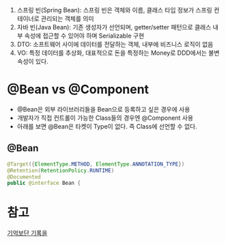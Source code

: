 1. 스프링 빈(Spring Bean): 스프링 빈은 객체와 이름, 클래스 타입 정보가 스프링 컨테이너로 관리되는 객체를 의미
2. 자바 빈(Java Bean): 기존 생성자가 선언되며, getter/setter 패턴으로 클래스 내부 속성에 접근할 수 있어야 하며 Serializable 구현
3. DTO: 소프트웨어 사이에 데이터를 전달하는 객체, 내부에 비즈니스 로직이 없음
4. VO: 특정 데이터를 추상화, 대표적으로 돈을 특정하는 Money로 DDD에서는 불변 속성이 있다.

# @Bean vs @Component
- @Bean은 외부 라이브러리들을 Bean으로 등록하고 싶은 경우에 사용
- 개발자가 직접 컨트롤이 가능한 Class들의 경우엔 @Component 사용
- 아래를 보면 @Bean은 타켓이 Type이 없다. 즉 Class에 선언할 수 없다.

## @Bean
```java
@Target({ElementType.METHOD, ElementType.ANNOTATION_TYPE})
@Retention(RetentionPolicy.RUNTIME)
@Documented
public @interface Bean {

```

# 참고
[기억보단 기록을](https://jojoldu.tistory.com/27)